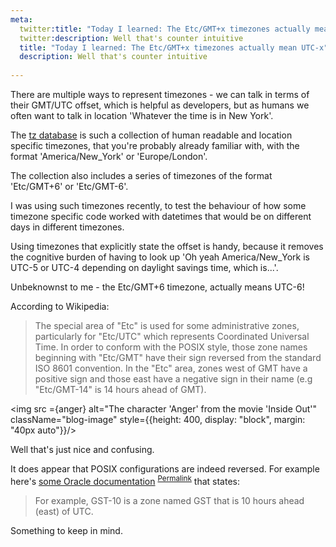 ```yaml
---
meta:
  twitter:title: "Today I learned: The Etc/GMT+x timezones actually mean UTC-x"  
  twitter:description: Well that's counter intuitive
  title: "Today I learned: The Etc/GMT+x timezones actually mean UTC-x" 
  description: Well that's counter intuitive
  
---
```




There are multiple ways to represent timezones - we can talk in terms of their GMT/UTC offset, which is helpful as developers, but as humans we often want to talk in location 'Whatever the time is in New York'. 

The [tz database](https://en.wikipedia.org/wiki/Tz_database) is such a collection of human readable and location specific timezones, that you're probably already familiar with, with the format 'America/New_York' or 'Europe/London'. 

The collection also includes a series of timezones of the format 'Etc/GMT+6' or 'Etc/GMT-6'. 

I was using such timezones recently, to test the behaviour of how some timezone specific code worked with datetimes that would be on different days in different timezones. 

Using timezones that explicitly state the offset is handy, because it removes the cognitive burden of having to look up 'Oh yeah America/New_York is UTC-5 or UTC-4 depending on daylight savings time, which is...'.

Unbeknownst to me - the Etc/GMT+6 timezone, actually means UTC-6! 

According to Wikipedia:

>The special area of "Etc" is used for some administrative zones, particularly for "Etc/UTC" which represents Coordinated Universal Time. In order to conform with the POSIX style, those zone names beginning with "Etc/GMT" have their sign reversed from the standard ISO 8601 convention. In the "Etc" area, zones west of GMT have a positive sign and those east have a negative sign in their name (e.g "Etc/GMT-14" is 14 hours ahead of GMT).

<img src ={anger} alt="The character 'Anger' from the movie 'Inside Out'" className="blog-image" style={{height: 400, display: "block", margin: "40px auto"}}/>

Well that's just nice and confusing. 

It does appear that POSIX configurations are indeed reversed. For example here's [some Oracle documentation](https://docs.oracle.com/cd/E80921_01/html/esbc_ecz740_configuration/GUID-BDB20D7D-4656-44DF-B823-F7CE52E5CC8A.htm#Configuring-Timezone-using-POSIX-Format) <sup>[Permalink](https://web.archive.org/web/20230821022910/https://docs.oracle.com/cd/E80921_01/html/esbc_ecz740_configuration/GUID-BDB20D7D-4656-44DF-B823-F7CE52E5CC8A.htm#Configuring-Timezone-using-POSIX-Format)</sup> that states:

>For example, GST-10 is a zone named GST that is 10 hours ahead (east) of UTC.

Something to keep in mind. 